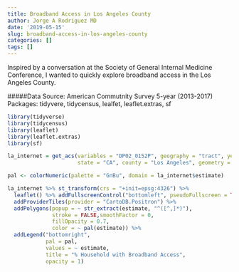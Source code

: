 ```yaml
---
title: Broadband Access in Los Angeles County
author: Jorge A Rodriguez MD
date: '2019-05-15'
slug: broadband-access-in-los-angeles-county
categories: []
tags: []
---
```


Inspired by a conversation at the Society of General Internal Medicine Conference, I wanted to quickly explore broadband access in the Los Angeles County. 

#####Data Source: American Commutnity Survey 5-year (2013-2017)
Packages: tidyvere, tidycensus, lealfet, leaflet.extras, sf

```r
library(tidyverse)
library(tidycensus)
library(leaflet)
library(leaflet.extras)
library(sf)
```

```r
la_internet = get_acs(variables = "DP02_0152P", geography = "tract", year = 2017, 
                      state = "CA", county = "Los Angeles", geometry = TRUE)
```

```r
pal <- colorNumeric(palette = "GnBu", domain = la_internet$estimate)

la_internet %>% st_transform(crs = "+init=epsg:4326") %>%
  leaflet() %>% addFullscreenControl("bottomleft", pseudoFullscreen = TRUE) %>%
  addProviderTiles(provider = "CartoDB.Positron") %>%
  addPolygons(popup = ~ str_extract(estimate, "^([^,]*)"),
              stroke = FALSE,smoothFactor = 0,
              fillOpacity = 0.7,
              color = ~ pal(estimate)) %>%
  addLegend("bottomright",
            pal = pal,
            values = ~ estimate,
            title = "% Household with Broadband Access",
            opacity = 1)
```

